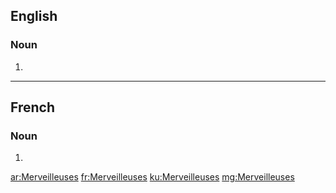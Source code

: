 ==English==

===Noun===
{{head|en|plural}}

# {{plural of|Merveilleuse|lang=en|nocat=1}}

----

==French==

===Noun===
{{head|fr|plural}} {{f-p}}

# {{plural of|Merveilleuse|lang=fr|nocat=1}}

[[ar:Merveilleuses]]
[[fr:Merveilleuses]]
[[ku:Merveilleuses]]
[[mg:Merveilleuses]]